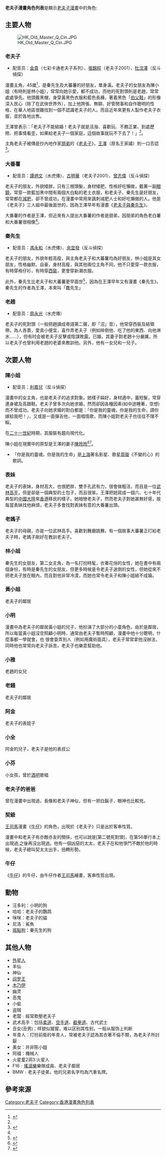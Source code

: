 '''老夫子漫畫角色列表'''是顯示[[老夫子|老夫子漫畫]]中的角色:

==主要人物==
[[File:HK_Old_Master_Q_Cin.JPG|thumb]]

=== 老夫子 ===
*配音员：[[金貴|金貴]]（七彩卡通老夫子系列）、[[張錦程|張錦程]]（老夫子2001）、[[杜汶澤|杜汶澤]]（反斗偵探）
漫畫主角，45歲<ref name=":0">{{Cite web|url=https://udn.com/0002/2.htm|title=永遠45 歲的老夫子|accessdate=2018-11-21|author=王樹衡|date=2000-04-22|publisher=聯合晚報|archive-date=2018-11-22|archive-url=https://web.archive.org/web/20181122005402/https://udn.com/0002/2.htm|dead-url=no}}</ref>，是秦先生及大蕃薯的好朋友，單身漢。老夫子的女朋友為陳小姐（有時則是林小姐），常常向她示愛，都不成功，而他的死對頭則是老趙，常常處處爭先。他頭戴黑帽，身穿黃黑色衣服和藍色長褲，著着黑色「[[功夫鞋|伯父鞋]]」的形像深入民心（除了在武俠世界外），加上他誇張、無聊、好管閒事和自作聰明的性格，在華人地區很難找到一個不認識老夫子的人。而且近年來更有人製作老夫子衣服，並於各地出售。

王澤曾表示：「老夫子不能結婚！老夫子就是活潑、喜歡玩、不務正業、到處歷險、把事情看歪，如果給老夫子一個家庭，這個故事就玩不下去了！」<ref name=":0" />。

主角老夫子被傳是抄內地作家[[朋弟|朋弟]]的《[[老夫子_(朋弟)|老夫子]]》，[[王家禧|王澤]]（原名王家禧）則一口否認<ref name=":1">{{Cite news|url=https://www.hk01.com/藝文/63748/老夫子-生父-是誰-抄襲疑雲再掀爭議|title=《老夫子》「生父」是誰？ 抄襲疑雲再掀爭議|author=陳奉京、翟啟豪|date=2017-01-05|newspaper=香港01|accessdate=2018-11-21|language=zh-HK|archive-date=2019-09-09|archive-url=https://web.archive.org/web/20190909045141/https://www.hk01.com/%E8%97%9D%E6%96%87/63748/%E8%80%81%E5%A4%AB%E5%AD%90-%E7%94%9F%E7%88%B6-%E6%98%AF%E8%AA%B0-%E6%8A%84%E8%A5%B2%E7%96%91%E9%9B%B2%E5%86%8D%E6%8E%80%E7%88%AD%E8%AD%B0|dead-url=no}}</ref>。

=== 大番薯 ===
*配音员：[[譚炳文|譚炳文]]（水虎傳）、[[古明華|古明華]]（老夫子2001）、[[曾志偉|曾志偉]]（反斗偵探）
老夫子的朋友，外貌矮胖，只有三根頭髮，身材矮肥，性格好吃懶做，戴著一副[[眼鏡|眼鏡]]，常穿一款藍加黑中間有兩個大白點的老土衣服，和老夫子、秦先生是好朋友，常常都在[[減肥|減肥]]，卻不曾成功，在漫畫中常用來諷刺减肥人士和好吃懶做的人。他是《老夫子》三人組中最後面世的，因為王澤早年有漫畫《[[老夫子與秦先生|老夫子與秦先生]]》。

大番薯的作者是王澤，但近來有人提出大番薯的作者是朋弟，因朋弟的角色老白薯和大番薯很相像<ref name=":1" />。

=== 秦先生 ===
*配音员：[[馮永和|馮永和]]（水虎傳）、[[余宜發|余宜發]]（反斗偵探）
老夫子的朋友，外貌年輕高瘦，與主角老夫子和大蕃薯均為好朋友，林小姐是其女朋友，性格幽默、自豪，身材高瘦，與其他兩位主角不同，他不只愛穿一款衣服，有時穿格仔衫，有時穿[[西裝|西裝]]，更會穿新潮衣服。

此外，秦先生比老夫子和大蕃薯更早面世<ref>{{Cite news|url=https://tw.appledaily.com/new/realtime/20170104/1027307/|title=《老夫子》裡的大蕃薯 畫的原來是他|date=2017-01-04|newspaper=臺灣蘋果日報|accessdate=2018-11-21|language=zh-TW|archive-date=2019-03-08|archive-url=https://web.archive.org/web/20190308210901/https://tw.appledaily.com/new/realtime/20170104/1027307/|dead-url=no}}</ref>，因為在王澤早年又有漫畫《秦先生》。秦先生的作者為王澤，本來叫「蠢先生」

=== 老趙 ===
*配音员：[[周永光|周永光]]（水虎傳）
老夫子的死對頭（一般把趙讀成粵語第二聲，即「沼」音），他常穿西裝及結領帶。為人吝嗇，愛貪小便宜，喜作弄老夫子（例如摔倒他、吃了他的東西、向他淋水……），但有时会被老夫子反擊或陰謀敗露。已婚，其妻子對老趙十分嚴厲，所以老夫子也曾利用老趙的老婆來教訓他。另外，他有一女兒和一兒子。

== 次要人物 ==
=== 陳小姐 ===
*配音员：[[利嘉兒|利嘉兒]]（反斗偵探）
漫畫中的女主角，也是老夫子的追求對象。她樣子娟好，身材適中，蓄短髮，常穿連身裙及高跟鞋。老夫子曾多次向她求婚，然而卻因各種因素(如中途睡著，空想)而不曾成功，老夫子向她求婚的對白都是：「你是我的靈魂，你是我的生命，請你嫁給我吧！」，又或是一面彈吉他，一面唱情歌，而陳小姐對老夫子也往往不理不睬。

在[[二十一世紀|二十一世紀]]時期，其服裝有趨向現代化。

陳小姐在現實中的原型是王澤的妻子[[陳玲玲|陳玲玲]]<ref>{{Cite web|title=拆解《老夫子》敵友關係     陳小姐現實版究竟是誰？|url=https://topick.hket.com/article/1611905/拆解《老夫子》敵友關係%20%20%20%20%20陳小姐現實版究竟是誰？|accessdate=2018-11-21|date=2017-01-03|publisher=香港經濟日報|archive-url=https://web.archive.org/web/20190904125144/https://topick.hket.com/article/1611905/%E6%8B%86%E8%A7%A3%E3%80%8A%E8%80%81%E5%A4%AB%E5%AD%90%E3%80%8B%E6%95%B5%E5%8F%8B%E9%97%9C%E4%BF%82%20%20%20%20%20%E9%99%B3%E5%B0%8F%E5%A7%90%E7%8F%BE%E5%AF%A6%E7%89%88%E7%A9%B6%E7%AB%9F%E6%98%AF%E8%AA%B0%EF%BC%9F|archive-date=2019-09-04|dead-url=no}}</ref><ref>{{Cite news|url=https://hk.on.cc/hk/bkn/cnt/news/20170103/bkn-20170103124347275-0103_00822_001.html|title=新聞百科：耐人尋味55載 老夫子妻果然姓陳|date=2017-01-03|newspaper=on.cc東網|accessdate=2018-11-21|language=zh-hk|archive-date=2019-09-01|archive-url=https://web.archive.org/web/20190901185648/https://hk.on.cc/hk/bkn/cnt/news/20170103/bkn-20170103124347275-0103_00822_001.html|dead-url=no}}</ref>。

*「你是我的靈魂，你是我的生命」是[[上海市|上海]]著名影星、歌星[[周璇|周璇]]《不變的心》的歌詞。

=== 表妹 ===
老夫子的表妹，身材高大，也很肥胖，雙手孔武有力，很會做粗活，而且是一位[[武林高手|武林高手]]，但是卻是一個典型的土包子，而且很笨。王澤把她寫成一個六、七十年代典型的[[中國大陸|中國大陸]]來[[香港|香港]]移民的樣子。她暗戀老夫子，然而老夫子對她甚無好感，故每當表妹找他麻煩，老夫子多會找對表妹有意的大番薯出頭。
=== 老媽子 ===
老夫子的母親，亦是一位武林高手。喜歡到舞廳跳舞。有一個故事大蕃薯正打給老夫子時，老媽子剛好在教訓老夫子。

=== 林小姐 ===
秦先生的女朋友，第二女主角，為一名打扮時髦，衣著花俏的女性，她在書中有兩個身份，有時是秦先生的女朋友，但更多時候是令老夫子迷倒的女性，但她從來不把老夫子放在眼內，而且對他非常冷漠，而她也常令老夫子和陳小姐結不成婚。
=== 黃小姐 ===
老夫子的鄰居
=== 小明 ===
漫畫中為老夫子的鄰居黃小姐的兒子，他扮演了大部分的小童角色，由於是鄰居，所以每當黃小姐沒空照顧小明時，通常由老夫子暫時照顧，漫畫中他十分聰明，什麼事都一學就會，也 很會耍弄別人（例如用魔術面具），老夫子常常拿他沒辦法，同時他也常常向老夫子訴苦，老夫子也樂意幫助他。

=== 小雅 ===
老趙的女兒
=== 老錢 ===
老夫子的鄰居
=== 阿金 ===
老夫子的表姪子
=== 小全 ===
阿金的兒子，老夫子是他的表叔公

=== 小芬 ===
小女孩，曾於[[酒吧|酒吧]]歌唱
=== 老夫子的爸爸 ===
曾在漫畫中出現過，長像和老夫子神似，但有一把白鬍子，眼神也比較兇。
=== 契爺 ===
[[王司馬|王司馬]]漫畫《[[牛仔_(漫畫)|牛仔]]》的角色，出現於《老夫子》只是出於客串性質。

漫畫中和老夫子有亦敵亦友的關係，也可以說是[第二號死對頭]，在第56單行本上出現過,之後再沒出現過。他有一個凶惡的太太，老夫子在和他爭鬥不敵於他的時候，老夫子總叫契太太出手，扭轉形勢。

=== 牛仔=== 
《[[牛仔_(漫畫)|牛仔]]》的牛仔，由牛仔作者[[王司馬|王司馬]]繪畫，客串性質出現。

==動物==
*汪多利：小明的狗
*哈哈：老夫子的鸚鹉
*咪咪：老夫子的貓
*尼洛：鯊魚
*[[大麥町|斑點狗]]：秦先生的狗

== 其他人物 ==
*[[外星人|外星人]]
*羊仙
*神仙
*[[阎罗王|阎罗王]]
*[[木乃伊|木乃伊]]
*幽灵
*恶鬼
*小偷
*盗贼
*老闆﹕經常欺壓老夫子
*武术高手：包括[[柔道|柔道]]、[[空手道|空手道]]、[[截拳道|截拳道]]、古代武士
*丑女(丑男)：样貌似猩猩，难以区别其性别，一般从服饰上判断
*年青人：打扮前衛的年青人，常被老夫子認為其衣著不倫不類，為老夫子所討厭
*美女：并非陈小姐
*阿福：機械人
*火星童2洞3:火星人
*F16﹕[[搖滾樂|搖滾樂]]樂隊成員、老夫子鄰居
*BMW﹕老夫子徒弟，他的兄弟名字均為汽車名牌。

==參考來源==
<references />

{{老夫子}}

[[Category:老夫子|Category:老夫子]]
[[Category:香港漫畫角色列表|Category:香港漫畫角色列表]]